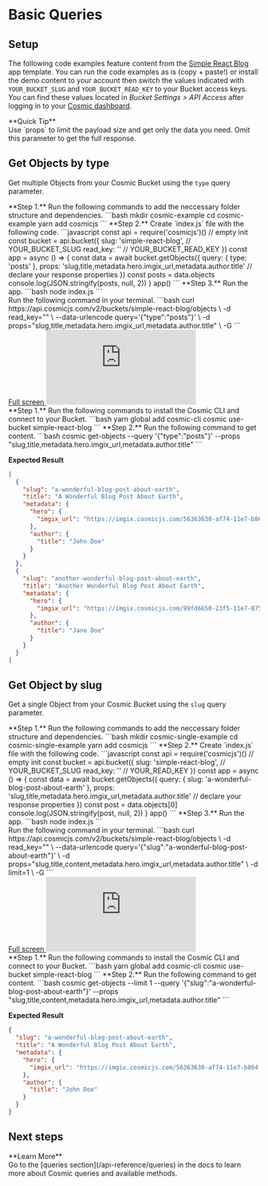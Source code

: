 
# Basic Queries

## Setup

The following code examples feature content from the [Simple React Blog](https://www.cosmicjs.com/apps/simple-react-blog) app template. You can run the code examples as is (copy + paste!) or install the demo content to your account then switch the values indicated with `YOUR_BUCKET_SLUG` and `YOUR_BUCKET_READ_KEY` to your Bucket access keys. You can find these values located in <i>Bucket Settings > API Access</i> after logging in to your <a href="https://app.cosmicjs.com">Cosmic dashboard</a>.

<Callout emoji="💡">
  **Quick Tip**
  <br />
  Use `props` to limit the payload size and get only the data you need. Omit
  this parameter to get the full response.
</Callout>

## Get Objects by type

Get multiple Objects from your Cosmic Bucket using the `type` query parameter.

<Tabs>
<div label="Node.js">
**Step 1.**
Run the following commands to add the neccessary folder structure and dependencies.
```bash
mkdir cosmic-example
cd cosmic-example
yarn add cosmicjs
```
**Step 2.**
Create `index.js` file with the following code.
```javascript
const api = require('cosmicjs')() // empty init
const bucket = api.bucket({
  slug: 'simple-react-blog', // YOUR_BUCKET_SLUG
  read_key: '' // YOUR_BUCKET_READ_KEY
})
const app = async () => {
  const data = await bucket.getObjects({
    query: {
      type: 'posts'
    },
    props: 'slug,title,metadata.hero.imgix_url,metadata.author.title' // declare your response properties
  })
  const posts = data.objects
  console.log(JSON.stringify(posts, null, 2))
}
app()
```
**Step 3.**
Run the app.
```bash
node index.js
```

</div>
<div label="cURL">
Run the following command in your terminal.
```bash
curl https://api.cosmicjs.com/v2/buckets/simple-react-blog/objects \
	-d read_key="" \
	--data-urlencode query='{"type":"posts"}' \
	-d props="slug,title,metadata.hero.imgix_url,metadata.author.title" \
	-G
```
</div>

<div label="GraphQL">
  <a href="https://cosmic-graphql-playground.netlify.app/?endpoint=https%3A%2F%2Fgraphql.cosmicjs.com%2Fv3&query=%7B%0A%20%20getObjects%28%0A%20%20%20%20bucket_slug%3A%20%22simple-react-blog%22%0A%20%20%20%20input%3A%20%7B%0A%20%20%20%20%20%20query%3A%20%7B%0A%20%20%20%20%20%20%20%20type%3A%20%22posts%22%0A%20%20%20%20%20%20%7D%0A%20%20%20%20%20%20props%3A%20%22slug%2Ctitle%2Cmetadata.hero.imgix_url%2Cmetadata.author.title%22%0A%20%20%20%20%7D%0A%20%20%29%20%7B%0A%20%20%20%20%20objects%20%7B%0A%20%20%20%20%20%20slug%0A%20%20%20%20%20%20title%0A%20%20%20%20%20%20metadata%0A%20%20%20%20%7D%0A%20%20%20%20total%0A%20%20%7D%0A%7D">
    Full screen
  </a>
  <iframe
    src="https://cosmic-graphql-playground.netlify.app/?endpoint=https%3A%2F%2Fgraphql.cosmicjs.com%2Fv3&query=%7B%0A%20%20getObjects%28%0A%20%20%20%20bucket_slug%3A%20%22simple-react-blog%22%0A%20%20%20%20input%3A%20%7B%0A%20%20%20%20%20%20query%3A%20%7B%0A%20%20%20%20%20%20%20%20type%3A%20%22posts%22%0A%20%20%20%20%20%20%7D%0A%20%20%20%20%20%20props%3A%20%22slug%2Ctitle%2Cmetadata.hero.imgix_url%2Cmetadata.author.title%22%0A%20%20%20%20%7D%0A%20%20%29%20%7B%0A%20%20%20%20%20objects%20%7B%0A%20%20%20%20%20%20slug%0A%20%20%20%20%20%20title%0A%20%20%20%20%20%20metadata%0A%20%20%20%20%7D%0A%20%20%20%20total%0A%20%20%7D%0A%7D"
    frameBorder="0"
    style={{ width: "100%", height: "470px" }}
  ></iframe>
</div>

<div label="CLI">
**Step 1.**
Run the following commands to install the Cosmic CLI and connect to your Bucket.
```bash
yarn global add cosmic-cli
cosmic use-bucket simple-react-blog
```
**Step 2.**
Run the following command to get content.
```bash
cosmic get-objects --query '{"type":"posts"}' --props "slug,title,metadata.hero.imgix_url,metadata.author.title"
```
</div>
</Tabs>

**Expected Result**

```json
[
  {
    "slug": "a-wonderful-blog-post-about-earth",
    "title": "A Wonderful Blog Post About Earth",
    "metadata": {
      "hero": {
        "imgix_url": "https://imgix.cosmicjs.com/56363630-af74-11e7-b864-313f959a776e-react-blog.jpg"
      },
      "author": {
        "title": "John Doe"
      }
    }
  },
  {
    "slug": "another-wonderful-blog-post-about-earth",
    "title": "Another Wonderful Blog Post About Earth",
    "metadata": {
      "hero": {
        "imgix_url": "https://imgix.cosmicjs.com/99fd6650-23f5-11e7-875c-3f5dc9c15c2b-beach.jpg"
      },
      "author": {
        "title": "Jane Doe"
      }
    }
  }
]
```

## Get Object by slug

Get a single Object from your Cosmic Bucket using the `slug` query parameter.

<Tabs>
<div label="Node.js">
**Step 1.**
Run the following commands to add the neccessary folder structure and dependencies.
```bash
mkdir cosmic-single-example
cd cosmic-single-example
yarn add cosmicjs
```
**Step 2.**
Create `index.js` file with the following code.
```javascript
const api = require('cosmicjs')() // empty init
const bucket = api.bucket({
  slug: 'simple-react-blog', // YOUR_BUCKET_SLUG
  read_key: '' // YOUR_READ_KEY
})
const app = async () => {
  const data = await bucket.getObjects({
    query: {
      slug: 'a-wonderful-blog-post-about-earth'
    },
    props: 'slug,title,metadata.hero.imgix_url,metadata.author.title' // declare your response properties
  })
  const post = data.objects[0]
  console.log(JSON.stringify(post, null, 2))
}
app()
```
**Step 3.**
Run the app.
```bash
node index.js
```
</div>
<div label="cURL">
Run the following command in your terminal.
```bash
curl https://api.cosmicjs.com/v2/buckets/simple-react-blog/objects \
	-d read_key="" \
	--data-urlencode query='{"slug":"a-wonderful-blog-post-about-earth"}' \
	-d props="slug,title,content,metadata.hero.imgix_url,metadata.author.title" \
	-d limit=1 \
	-G
```
</div>

<div label="GraphQL">
  <a href="https://cosmic-graphql-playground.netlify.app/?endpoint=https%3A%2F%2Fgraphql.cosmicjs.com%2Fv3&query=%7B%0A%20%20getObjects%28%0A%20%20%20%20bucket_slug%3A%20%22simple-react-blog%22%0A%20%20%20%20input%3A%20%7B%0A%20%20%20%20%20%20query%3A%20%7B%0A%20%20%20%20%20%20%09slug%3A%20%22a-wonderful-blog-post-about-earth%22%0A%20%20%20%20%20%20%7D%0A%20%20%20%20%20%20props%3A%20%22slug%2Ctitle%2Cmetadata.hero.imgix_url%2Cmetadata.author.title%22%0A%20%20%20%20%09limit%3A%201%0A%20%20%20%20%7D%0A%20%20%29%20%7B%0A%20%20%20%20%20objects%20%7B%0A%20%20%20%20%20%20title%0A%20%20%20%20%20%20slug%0A%20%20%20%20%20%20metadata%0A%20%20%20%20%7D%0A%20%20%20%20total%0A%20%20%7D%0A%7D">
    Full screen
  </a>
  <iframe
    src="https://cosmic-graphql-playground.netlify.app/?endpoint=https%3A%2F%2Fgraphql.cosmicjs.com%2Fv3&query=%7B%0A%20%20getObjects%28%0A%20%20%20%20bucket_slug%3A%20%22simple-react-blog%22%0A%20%20%20%20input%3A%20%7B%0A%20%20%20%20%20%20query%3A%20%7B%0A%20%20%20%20%20%20%09slug%3A%20%22a-wonderful-blog-post-about-earth%22%0A%20%20%20%20%20%20%7D%0A%20%20%20%20%20%20props%3A%20%22slug%2Ctitle%2Cmetadata.hero.imgix_url%2Cmetadata.author.title%22%0A%20%20%20%20%09limit%3A%201%0A%20%20%20%20%7D%0A%20%20%29%20%7B%0A%20%20%20%20%20objects%20%7B%0A%20%20%20%20%20%20title%0A%20%20%20%20%20%20slug%0A%20%20%20%20%20%20metadata%0A%20%20%20%20%7D%0A%20%20%20%20total%0A%20%20%7D%0A%7D"
    frameBorder="0"
    style={{ width: "100%", height: "470px" }}
  ></iframe>
</div>

<div label="CLI">
**Step 1.**
Run the following commands to install the Cosmic CLI and connect to your Bucket.
```bash
yarn global add cosmic-cli
cosmic use-bucket simple-react-blog
```
**Step 2.**
Run the following command to get content.
```bash
cosmic get-objects --limit 1 --query '{"slug":"a-wonderful-blog-post-about-earth"}' --props "slug,title,content,metadata.hero.imgix_url,metadata.author.title"
```
</div>
</Tabs>

**Expected Result**

```json
{
  "slug": "a-wonderful-blog-post-about-earth",
  "title": "A Wonderful Blog Post About Earth",
  "metadata": {
    "hero": {
      "imgix_url": "https://imgix.cosmicjs.com/56363630-af74-11e7-b864-313f959a776e-react-blog.jpg"
    },
    "author": {
      "title": "John Doe"
    }
  }
}
```

## Next steps

<Callout emoji="💡">
  **Learn More**
  <br />
  Go to the [queries section](/api-reference/queries) in the docs to learn more
  about Cosmic queries and available methods.
</Callout>
